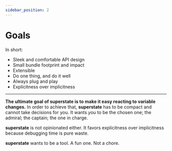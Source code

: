 ```yaml
---
sidebar_position: 2
---
```


# Goals

In short:

- Sleek and comfortable API design
- Small bundle footprint and impact
- Extensible
- Do one thing, and do it well
- Always plug and play
- Explicitness over implicitness

---

**The ultimate goal of superstate is to make it easy reacting to variable changes.** In order to achieve that, **superstate** has to be compact
and cannot take decisions for you. It wants _you_ to be the chosen one; the admiral; the captain; the one in charge.

**superstate** is not opinionated either. It favors explicitness over implicitness because debugging time is pure waste.

**superstate** wants to be a tool. A fun one. Not a chore.

